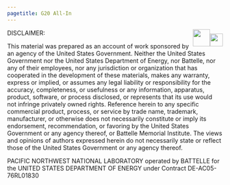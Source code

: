 ```yaml
---
pagetitle: G20 All-In
---
```


<div class="header_logo">
<img src="images/logo_gcims_white.png" style="float:right;height:30px; padding-top:10px;">
<img src="images/logo_pnnl_white.png" style="float:right;height:40px;">
</div>

DISCLAIMER:

This material was prepared as an account of work sponsored by an agency of the United States Government.  Neither the United States Government nor the United States Department of Energy, nor Battelle, nor any of their employees, nor any jurisdiction or organization that has cooperated in the development of these materials, makes any warranty, express or implied, or assumes any legal liability or responsibility for the accuracy, completeness, or usefulness or any information, apparatus, product, software, or process disclosed, or represents that its use would not infringe privately owned rights.
Reference herein to any specific commercial product, process, or service by trade name, trademark, manufacturer, or otherwise does not necessarily constitute or imply its endorsement, recommendation, or favoring by the United States Government or any agency thereof, or Battelle Memorial Institute. The views and opinions of authors expressed herein do not necessarily state or reflect those of the United States Government or any agency thereof.

PACIFIC NORTHWEST NATIONAL LABORATORY
operated by
BATTELLE
for the
UNITED STATES DEPARTMENT OF ENERGY
under Contract DE-AC05-76RL01830
